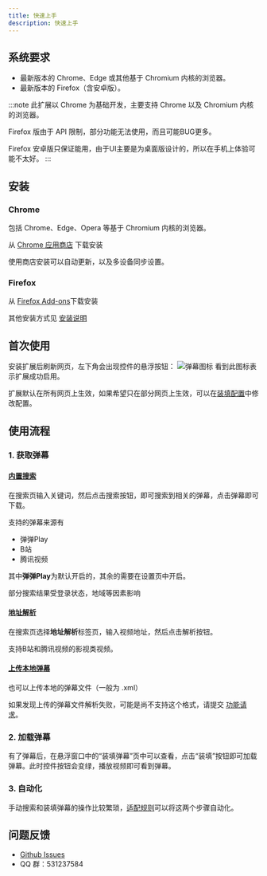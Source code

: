 ```yaml
---
title: 快速上手
description: 快速上手
---
```


## 系统要求

- 最新版本的 Chrome、Edge 或其他基于 Chromium 内核的浏览器。
- 最新版本的 Firefox（含安卓版）。

:::note
此扩展以 Chrome 为基础开发，主要支持 Chrome 以及 Chromium 内核的浏览器。

Firefox 版由于 API 限制，部分功能无法使用，而且可能BUG更多。

Firefox 安卓版只保证能用，由于UI主要是为桌面版设计的，所以在手机上体验可能不太好。
:::

## 安装

### Chrome

包括 Chrome、Edge、Opera 等基于 Chromium 内核的浏览器。

从 [Chrome 应用商店](https://chromewebstore.google.com/detail/danmaku-anywhere/jnflbkkmffognjjhibkjnomjedogmdpo?hl=zh) 下载安装

使用商店安装可以自动更新，以及多设备同步设置。

### Firefox

从 [Firefox Add-ons](https://addons.mozilla.org/zh-CN/firefox/addon/danmaku-anywhere/)下载安装

其他安装方式见 [安装说明](/docs/install)

## 首次使用

安装扩展后刷新网页，左下角会出现控件的悬浮按钮：
![弹幕图标](../../assets/ui/fab.png)
看到此图标表示扩展成功启用。

扩展默认在所有网页上生效，如果希望只在部分网页上生效，可以在[装填配置](/docs/mount-profile)中修改配置。

## 使用流程

### 1. 获取弹幕

#### [内置搜索](/docs/danmaku#内置搜索)

在搜索页输入关键词，然后点击搜索按钮，即可搜索到相关的弹幕，点击弹幕即可下载。

支持的弹幕来源有

- 弹弹Play
- B站
- 腾讯视频

其中**弹弹Play**为默认开启的，其余的需要在设置页中开启。

部分搜索结果受登录状态，地域等因素影响

#### [地址解析](/docs/danmaku#地址解析)

在搜索页选择**地址解析**标签页，输入视频地址，然后点击解析按钮。

支持B站和腾讯视频的影视类视频。

#### [上传本地弹幕](/docs/danmaku#用户上传)

也可以上传本地的弹幕文件（一般为 .xml）

如果发现上传的弹幕文件解析失败，可能是尚不支持这个格式，请提交 [功能请求](https://github.com/Mr-Quin/danmaku-anywhere/issues/new)。

### 2. 加载弹幕

有了弹幕后，在悬浮窗口中的“装填弹幕”页中可以查看，点击“装填”按钮即可加载弹幕。此时控件按钮会变绿，播放视频即可看到弹幕。

### 3. 自动化

手动搜索和装填弹幕的操作比较繁琐，[适配规则](/integration-policy/overview)可以将这两个步骤自动化。

## 问题反馈

- [Github Issues](https://github.com/Mr-Quin/danmaku-anywhere/issues)
- QQ 群：531237584